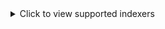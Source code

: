 <details>

<summary>Click to view supported indexers</summary>

| Indexer | Description | IRC | RSS |
|---------|-------------|-----|-----|
| ABNormal | ABNormal (ABN) is a French General tracker | ✓ | ✓ |
| Acid-Lounge | Small general tracker. | ✓ | ✓ |
| Aither | Aither is a community-built Movie/TV/FANRES database. | ✓ | ✓ |
| AlphaRatio | AlphaRatio (AR) is a private torrent tracker for 0DAY / GENERAL | ✓ | ✓ |
| AnimeBytes | AnimeBytes (AB) is a private torrent tracker for Anime, Manga, J-Music, OSTS, Hentai, Games and Light Novel. | ✓ | ✓ |
| AnimeWorld | AnimeWorld is a private indexer for Anime. | ✓ | ✓ |
| Anthelion | Anthelion (ANT) is a Private Torrent Tracker for MOVIES | ✓ | ✓ |
| Bemaniso | Bemaniso is a private tracker for Bemani which is a series of music and rhythm games by Konami | ✓ | ✗ |
| BeyondHD | BeyondHD (BHD) is a private torrent tracker for HD MOVIES / TV | ✓ | ✓ |
| BIT-HDTV | Bit-HDTV (BHDTV) is a specialized HD tracker in movies and TV with so many daily uploads. | ✓ | ✓ |
| BitHUmen | BitHUmen is a Hungarian Private site for TV / MOVIES / GENERAL | ✓ | ✓ |
| BitSexy | BitSexy (BSEX) is a private torrent tracker for XXX | ✓ | ✓ |
| BitTorrentFiles | BitTorrentFiles (BTF) is a GERMAN private torrent tracker for MOVIES / TV / GENERAL. | ✓ | ✓ |
| BroadcasTheNet | BroadcasTheNet (BTN) is a private torrent tracker focused on TV shows | ✓ | ✓ |
| BrokenStones | BrokenStones is a Private Torrent Tracker for macOS | ✓ | ✓ |
| CapybaraBR | CapybaraBR (CBR) is a Brazilian general private torrent tracker focused on movies, TV shows, and more. | ✓ | ✗ |
| Cathode-Ray Tube | Cathode-Ray Tube (CRT) is a private torrent tracker for classic and international movies. | ✓ | ✓ |
| DanishBytes | DanishBytes is a private torrent tracker for HD MOVIES / TV | ✓ | ✓ |
| DarkPeers | DarkPeers (DP) is a private torrent tracker for HD MOVIES / TV | ✓ | ✓ |
| DigitalCore | DigitalCore (DC) is a private torrent tracker for General / 0 Day. | ✓ | ✓ |
| DocsPedia | DocsPedia.world private torrent tracker for EDUCATION | ✓ | ✓ |
| Empornium | Empornium (EMP) is a private torrent tracker for XXX | ✓ | ✓ |
| Enthralled | Enthralled (ENT) is a private torrent tracker for XXX | ✓ | ✓ |
| FearNoPeer | FearNoPeer (FnP) is a private torrent tracker for Movies, TV Shows & General releases | ✓ | ✓ |
| FileList | FileList (FL) is a ROMANIAN private torrent tracker for MOVIES / TV / GENERAL | ✓ | ✓ |
| FinElite | FinElite (FE) is a finnish private tracker. | ✓ | ✗ |
| FunFile | Welcome to funfile.org, where files are fun! | ✓ | ✓ |
| Fuzer | Fuzer is a private Israeli tracker | ✓ | ✗ |
| GazelleGames | GazelleGames (GGn) is a private torrent tracker for GAMES | ✓ | ✓ |
| HappyFappy | HappyFappy (HF) is a private torrent tracker for XXX | ✓ | ✓ |
| Hawke-UNO | Hawke-UNO (HUNO) is a private torrent tracker for MOVIES / TV. | ✓ | ✓ |
| HD-Only | HD-Only (HD-O) is a FRENCH Private Torrent Tracker for HD MOVIES / TV | ✓ | ✓ |
| HD-Space | HD-Space (HDS) is a Private Torrent Tracker for HD MOVIES / TV | ✓ | ✓ |
| HD-Torrents | HD-Torrents (HD-T) is a private torrent tracker for HD MOVIES / TV | ✓ | ✓ |
| HDBits | Private HD tracker | ✓ | ✓ |
| Hebits | Hebits is a private Israeli tracker | ✓ | ✗ |
| HomieHelpDesk | HomieHelpDesk (HHD) is a private torrent tracker for MOVIES / TV | ✓ | ✓ |
| iAnon | iAnon is a Private Torrent Tracker for macOS | ✓ | ✓ |
| ImmortalSeed | ImmortalSeed (iS) is a Private Torrent Tracker for MOVIES / TV / GENERAL | ✓ | ✓ |
| iNSANE | iNSANE is a HUNGARIAN Private Torrent Tracker for 0DAY / GENERAL | ✓ | ✓ |
| IPTorrents | IPTorrents (IPT) is a private torrent tracker for 0DAY / GENERAL. | ✓ | ✓ |
| KeepFRDS | PT@KEEPFRDS is a CHINESE Private Torrent Tracker for HD MOVIES / TV | ✓ | ✓ |
| Locadora | Locadora is a Brazilian tracker for Movies, TV Shows and Animes. | ✓ | ✗ |
| LST | LST is an English private tracker for MOVIES / TV / GENERAL | ✓ | ✓ |
| Milkie | Milkie is a private torrent tracker for GENERAL. | ✓ | ✓ |
| MoreThanTv | MoreThanTv (MTV) is a torrent tracker for Series and Movies. | ✓ | ✓ |
| MyAnonamouse | MyAnonaMouse (MAM) is a large ebook and audiobook tracker. | ✓ | ✓ |
| nCore | nCore | ✓ | ✓ |
| Nebulance | Nebulance (NBL) is a ratioless private torrent tracker for TV | ✓ | ✓ |
| Norbits | NorBits is a Norwegian Private site for MOVIES / TV / GENERAL | ✓ | ✓ |
| NordicQuality | NordicQuality is a private torrent tracker for HD MOVIES / TV | ✓ | ✓ |
| Nyaa | Nyaa is an indexer for Anime. | ✓ | ✗ |
| OnlyEncodes | OnlyEncodes (OE) is a private torrent tracker for MOVIES / TV | ✓ | ✓ |
| Orpheus | Orpheus (OPS) is a Private Torrent Tracker for MUSIC | ✓ | ✓ |
| PassThePopcorn | PassThePopcorn (PTP) is a private torrent tracker for MOVIES | ✓ | ✓ |
| Phoenix Project | PhoenixProject (PP) is a Private Torrent Tracker for macOS | ✓ | ✓ |
| PixelHD | PixelHD is a specialty movie site. Ratio free. | ✓ | ✓ |
| PolishTracker | PolishTracker (PT) is a POLISH private torrent tracker for 0DAY / GENERAL. | ✓ | ✓ |
| Pornbay | Pornbay (PB) is a private torrent tracker for XXX | ✓ | ✓ |
| PreToMe | PreToMe (PTM) is 0Day/General ratioless tracker with very good speed & Pretime. | ✓ | ✓ |
| PrivateSilverScreen | PrivateSilverScreen (PSS) is a private tracker for MOVIES / TV / MUSIC | ✓ | ✓ |
| PTFiles | PTFiles (PTF) is a Private site for TV / MOVIES / GENERAL | ✓ | ✓ |
| PussyTorrents | PussyTorrents is the adult sister site of the well known TorrentLeech. | ✓ | ✓ |
| Redacted | Redacted (RED) is a private torrent tracker for MUSIC | ✓ | ✓ |
| ReelFliX | ReelFliX (RFX) is an English private tracker for MOVIES | ✓ | ✓ |
| RetroFlix | RetroFlix (RFX) is a private torrent tracker for CLASSIC MOVIES / TV / GENERAL | ✓ | ✓ |
| RevolutionTT | RevolutionTT (RTT) is a private torrent tracker for 0DAY / GENERAL. | ✓ | ✓ |
| RocketHD | RocketHD (RHD) is a GERMAN private torrent tracker for MOVIES / TV | ✓ | ✓ |
| Romanian Metal Torrents | Romanian Metal Torrents (RMT) is a private torrent tracker for METAL MUSIC. | ✓ | ✓ |
| SATClubbing | SATClubbing is a RUSSIAN/ENGLISH Private Torrent Tracker for ELECTRONIC MUSIC | ✓ | ✗ |
| SceneHD | SceneHD (SCHD) is a private torrent tracker for HD MOVIES / TV. | ✓ | ✓ |
| SeedPool | SeedPool is a private torrent tracker for 0DAY / GENERAL | ✓ | ✓ |
| Sharewood | Sharewood (Sw) is a Private French Torrent Tracker for MOVIES / TV / GENERAL | ✓ | ✓ |
| SpeedApp | SpeedApp is a ROMANIAN Private Torrent Tracker for MOVIES / TV / GENERAL | ✓ | ✗ |
| SubsPlease | SubsPlease is an indexer for Anime. | ✓ | ✓ |
| SugoiMusic | SugoiMusic (SM) is a private torrent tracker for MUSIC | ✓ | ✗ |
| SuperBits | Superbits is a SWEDISH private torrent tracker for MOVIES / TV / 0DAY / GENERAL | ✓ | ✓ |
| T66y | T66y is an indexer for the Caoliu Community. | ✓ | ✗ |
| TheDarkCommunity | TheDarkCommunity (TDC) is a private torrent tracker for MOVIES / TV | ✓ | ✓ |
| TheOldSchool | TheOldSchool (TOS) is a general french tracker. | ✓ | ✓ |
| Tokyo Toshokan | A BitTorrent Library for Japanese Media | ✓ | ✗ |
| TorrentBytes | TorrentsBytes (TBy) is a private torrent tracker for GENERAL | ✓ | ✓ |
| TorrentDay | TorrentDay (TD) is a private torrent tracker for GENERAL. | ✓ | ✓ |
| TorrentHR | TorrentHR (THR) is private croatian tracker | ✓ | ✓ |
| TorrentLeech | TorrentLeech (TL) is a private torrent tracker for 0DAY / GENERAL. | ✓ | ✓ |
| TorrentNetwork | Torrent Network (TN) is a GERMAN Private site for TV / MOVIES / GENERAL | ✓ | ✓ |
| TorrentSyndikat | TorrentSyndikat (TS) is a private german torrent tracker. | ✓ | ✓ |
| TranceTraffic | TranceTraffic is a Private site for MUSIC | ✓ | ✓ |
| UHDBits | UHDBits (UHD) is a private torrent tracker for HD MOVIES / TV | ✓ | ✓ |
| Upload.cx | ULCX is an English private tracker focused on quality movies and tv. | ✓ | ✓ |
| XSpeeds | XSpeeds (XS) is a private torrent tracker for  MOVIES / TV / GENERAL. | ✓ | ✓ |
| XtremeWrestlingTorrents | XtremeWrestlingTorrents (XWT) is a private torrent tracker for WRESTLING / MMA | ✓ | ✓ |
| Generic Newznab | Newznab is an API search specification for Usenet | ✗ | ✗ |
| Generic RSS | Generic RSS | ✗ | ✓ |
| Generic Torznab | Generic Torznab | ✗ | ✗ |

</details>